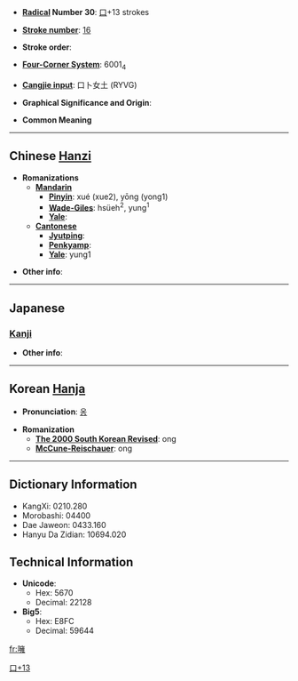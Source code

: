 * '''[[Wiktionary:Chinese radical index| Radical]] Number 30''': [[Wiktionary:Chinese radical index 口|口]]+13 strokes

* '''[[Wiktionary:Chinese total strokes index|Stroke number]]''': [[Wiktionary:Chinese total strokes index 16|16]]

* '''Stroke order''': 

* '''[[Wiktionary:Chinese four corner index|Four-Corner System]]''': 6001<sub>4</sub>

* '''[[Wiktionary:Chinese Cangjie index|Cangjie input]]''': 口卜女土 (RYVG)

* '''Graphical Significance and Origin''': 

* '''Common Meaning'''

----

== Chinese [[Hanzi]] ==

* '''Romanizations'''
** '''[[Mandarin]]'''
*** '''[[Pinyin]]''': xué (xue2), yōng (yong1)
*** '''[[Wade-Giles]]''': hsüeh<sup>2</sup>, yung<sup>1</sup>
*** '''[[Yale]]''': 
** '''[[Cantonese]]'''
*** '''[[Jyutping]]''':
*** '''[[Penkyamp]]''': 
*** '''[[Yale]]''': yung1

* '''Other info''': 

----

==Japanese==
===[[Kanji]]===
{{kanji|on readings=[[よう]] (yō), [[ゆ]] (yu)
|kun readings=[[むつぶ]] (mutsubu), [[むせぶ]] (musebu)
}}

* '''Other info''':  

----

== Korean [[Hanja]] ==

* '''Pronunciation''': [[옹]]

* '''Romanization'''
** '''[[The 2000 South Korean Revised Romanization|The 2000 South Korean Revised]]''': ong
** '''[[McCune-Reischauer]]''': ong

----

== Dictionary Information ==

* KangXi: 0210.280
* Morobashi: 04400
* Dae Jaweon: 0433.160
* Hanyu Da Zidian: 10694.020

== Technical Information ==

* '''Unicode''':
** Hex: 5670
** Decimal: 22128
* '''Big5''':
** Hex: E8FC
** Decimal: 59644

[[Category:CJKV Character articles lacking a common meaning|口+13]]

[[fr:噰]]